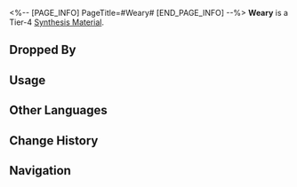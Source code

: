 <%-- [PAGE_INFO]
PageTitle=#Weary#
[END_PAGE_INFO] --%>
{{Item Infobox
|id          = 183005
|image       = Item Weary.png
|type        = Synthesis Material
|invCategory = Other Materials
|rarity      = 4
|effect      = 
|description = Tier 4 Synthesis Material
|source1     = [[The Reverie Hotel: Memory Zone Meme "Heartbreaker" or other enemies]]
}}
{{Description|I'm tired of writing. I'm done with it.<br /><br />''"This is what is called 'weariness.'"''}}
'''Weary''' is a Tier-4 [[Synthesis Material]].

==Dropped By==
{{Dropped By}}

==Usage==
{{Craft Usage}}

==Other Languages==
{{Other Languages
|en   = Weary
|zhs  = 厌倦
|zht  = 厭倦
|ja   = 嫌気
|ko   = 싫증
|es   = Agotamiento
|fr   = Lassitude
|ru   = Усталость
|th   = Weary
|vi   = Chán Ngán
|de   = Erschöpfung
|id   = Weary
|pt   = Cansado
}}

==Change History==
{{Change History|2.0}}

==Navigation==
{{Synthesis Material Navbox}}